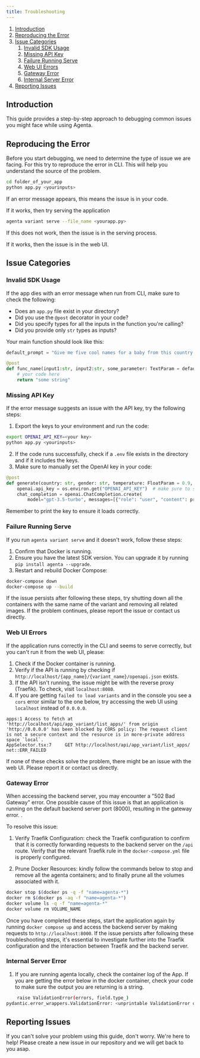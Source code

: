 ```yaml
---
title: Troubleshooting
---
```


1. [Introduction](#introduction)
2. [Reproducing the Error](#reproducing-the-error)
3. [Issue Categories](#issue-categories)
    1. [Invalid SDK Usage](#invalid-sdk-usage)
    2. [Missing API Key](#missing-api-key)
    3. [Failure Running Serve](#failure-running-serve)
    4. [Web UI Errors](#web-ui-errors)
    5. [Gateway Error](#gateway-error)
    6. [Internal Server Error](#internal-server-error)
4. [Reporting Issues](#Reporting-Issues)

## Introduction

This guide provides a step-by-step approach to debugging common issues you might face while using Agenta.

## Reproducing the Error

Before you start debugging, we need to determine the type of issue we are facing. For this try to reproduce the error in CLI. This will help you understand the source of the problem.

```bash
cd folder_of_your_app
python app.py <yourinputs>
```

If an error message appears, this means the issue is in your code.

If it works, then try serving the application

```bash
agenta variant serve --file_name <yourapp.py>
```

If this does not work, then the issue is in the serving process.

If it works, then the issue is in the web UI.

## Issue Categories

### Invalid SDK Usage

If the app dies with an error message when run from CLI, make sure to check the following:

- Does an `app.py` file exist in your directory?
- Did you use the `@post` decorator in your code?
- Did you specify types for all the inputs in the function you're calling?
- Did you provide only `str` types as inputs?

Your main function should look like this:

```python
default_prompt = "Give me five cool names for a baby from this country {{country}} with this gender {{gender}}!!!!"

@post
def func_name(input1:str, input2:str, some_parameter: TextParam = default_prompt) -> str:
    # your code here
    return "some string"
```

### Missing API Key

If the error message suggests an issue with the API key, try the following steps:

1. Export the keys to your environment and run the code:

```bash 
export OPENAI_API_KEY=<your key>
python app.py <yourinputs>
```

2. If the code runs successfully, check if a `.env` file exists in the directory and if it includes the keys.
3. Make sure to manually set the OpenAI key in your code:

```python
@post
def generate(country: str, gender: str, temperature: FloatParam = 0.9, prompt_template: TextParam = default_prompt) -> str:
    openai.api_key = os.environ.get("OPENAI_API_KEY")  # make sure to set this manually!
    chat_completion = openai.ChatCompletion.create(
        model="gpt-3.5-turbo", messages=[{"role": "user", "content": prompt}])
```

Remember to print the key to ensure it loads correctly.

### Failure Running Serve

If you run `agenta variant serve` and it doesn't work, follow these steps:

1. Confirm that Docker is running.
2. Ensure you have the latest SDK version. You can upgrade it by running `pip install agenta --upgrade`.
3. Restart and rebuild Docker Compose:

```bash
docker-compose down
docker-compose up --build
```

If the issue persists after following these steps, try shutting down all the containers with the same name of the variant and removing all related images. If the problem continues, please report the issue or contact us directly.

### Web UI Errors

If the application runs correctly in the CLI and seems to serve correctly, but you can't run it from the web UI, please:

1. Check if the Docker container is running.
2. Verify if the API is running by checking if `http://localhost/{app_name}/{variant_name}/openapi.json` exists.
3. If the API isn't running, the issue might be with the reverse proxy (Traefik). To check, visit `localhost:8080`.
4. If you are getting `failed to load variants` and in the console you see a `cors` error similar to the one below, try accessing the web UI using `localhost` instead of `0.0.0.0`.
```
apps:1 Access to fetch at 'http://localhost/api/app_variant/list_apps/' from origin 'http://0.0.0.0' has been blocked by CORS policy: The request client is not a secure context and the resource is in more-private address space `local`.
AppSelector.tsx:7     GET http://localhost/api/app_variant/list_apps/ net::ERR_FAILED
```

If none of these checks solve the problem, there might be an issue with the web UI. Please report it or contact us directly.

### Gateway Error

When accessing the backend server, you may encounter a "502 Bad Gateway" error. 
One possible cause of this issue is that an application is running on the default backend server port (8000), resulting in the gateway error. .

To resolve this issue:

1. Verify Traefik Configuration: check the Traefik configuration to confirm that it is correctly forwarding requests to the backend server on the `/api` route. 
Verify that the relevant Traefik rule in the `docker-compose.yml` file is properly configured.

2. Prune Docker Resources: kindly follow the commands below to stop and remove all the agenta containers; and to finally prune all the volumes associated with it. 

```bash
docker stop $(docker ps -q -f "name=agenta-*")
docker rm $(docker ps -aq -f "name=agenta-*")
docker volume ls -q -f "name=agenta-*"
docker volume rm VOLUME_NAME
```

Once you have completed these steps, start the application again by running `docker compose up` and access the backend server by making requests to `http://localhost:8000`. 
If the issue persists after following these troubleshooting steps, it's essential to investigate further into the Traefik configuration and the interaction between Traefik and the backend server.

### Internal Server Error

1. If you are running agenta locally, check the container log of the App. 
If you are getting the error below in the docker container, check your code to make sure the output you are returning is a string. 
```bash
    raise ValidationError(errors, field.type_)
pydantic.error_wrappers.ValidationError: <unprintable ValidationError object>
```

## Reporting Issues

If you can't solve your problem using this guide, don't worry. We're here to help! Please create a new issue in our repository and we will get back to you asap.
